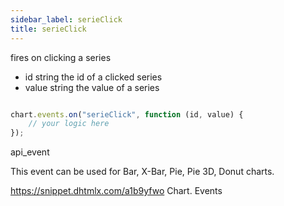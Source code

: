 ```yaml
---
sidebar_label: serieClick
title: serieClick
---
```



          


<Short>

fires on clicking a series


</Short>



- id    string      the id of a clicked series
- value     string  the value of a series


~~~js

chart.events.on("serieClick", function (id, value) {
    // your logic here
});


~~~
 api_event

<Descr>

This event can be used for Bar, X-Bar, Pie, Pie 3D, Donut charts.


</Descr>



https://snippet.dhtmlx.com/a1b9yfwo	Chart. Events


